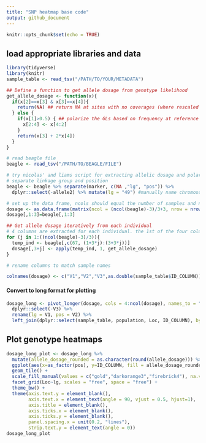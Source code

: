 ```yaml
---
title: "SNP heatmap base code"
output: github_document
---
```


```r
knitr::opts_chunk$set(echo = TRUE)
```

## load appropriate libraries and data 

```r
library(tidyverse)
library(knitr)
sample_table <- read_tsv("/PATH/TO/YOUR/METADATA")

## Define a function to get allele dosage from genotype likelihood
get_allele_dosage <- function(x){
  if(x[2]==x[3] & x[3]==x[4]){
    return(NA) ## return NA at sites with no coverages (where rescaled GLs are 0.333, 0.333, 0.333)
  } else {
    if(x[1]>0.5) { ## polarize the GLs based on frequency at reference individual
      x[2:4] <- x[4:2]
    }
    return(x[3] + 2*x[4])
  }
}
```

```r
# read beagle file
beagle <- read_tsv("/PATH/TO/BEAGLE/FILE") 
```

```r
# try nicolas' and liams script for extracting allelic dosage and polarize in same step
# separate linkage group and position 
beagle <- beagle %>% separate(marker, c(NA ,"lg", "pos")) %>% 
  dplyr::select(-allele2) %>% mutate(lg = "49") #manually name chromosome 

# set up the data frame, ncols should equal the number of samples and nrows should equal the number of loci
dosage <- as.data.frame(matrix(ncol = (ncol(beagle)-3)/3+3, nrow = nrow(beagle)))
dosage[,1:3]=beagle[,1:3]

## Get allele dosage iteratively from each individual
# 4 columns are extracted for each individual. the 1st of the four columns is the GL for the major allele for the polarizing individual. Choose the reference column according to the individual you want to polarize from.
for (j in 1:((ncol(beagle)-3)/3)){
  temp_ind <- beagle[,c(67, (1+3*j):(3+3*j))]
  dosage[,3+j] <- apply(temp_ind, 1, get_allele_dosage)
}

# rename columns to match sample names

colnames(dosage) <- c("V1","V2","V3",as.double(sample_table$ID_COLUMN))
```

#### Convert to long format for plotting

```r
dosage_long <- pivot_longer(dosage, cols = 4:ncol(dosage), names_to = "ID_COLUMN", values_to = "allele_dosage") %>% 
  dplyr::select(-V3) %>% 
  rename(lg = V1, pos = V2) %>% 
  left_join(dplyr::select(sample_table, population, Loc, ID_COLUMN), by = "ID_COLUMN")
```

## Plot genotype heatmaps

```r
dosage_long_plot <- dosage_long %>% 
  mutate(allele_dosage_rounded = as.character(round(allele_dosage))) %>% 
  ggplot(aes(x=as_factor(pos), y=ID_COLUMN, fill = allele_dosage_rounded)) +
  geom_tile() +
  scale_fill_manual(values = c("gold","darkorange3","firebrick4"), na.value = "grey80") +
  facet_grid(Loc~lg, scales = "free", space = "free") +
  theme_bw() +
  theme(axis.text.y = element_blank(),
        axis.text.x = element_text(angle = 90, vjust = 0.5, hjust=1),
        axis.title = element_blank(),
        axis.ticks.x = element_blank(),
        axis.ticks.y = element_blank(),
        panel.spacing.x = unit(0.2, "lines"),
        strip.text.y = element_text(angle = 0))
dosage_long_plot
```